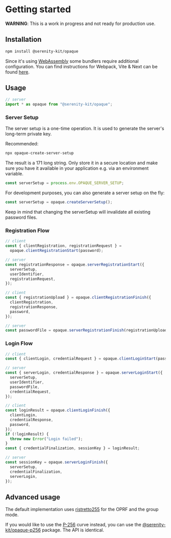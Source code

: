 # Getting started

**WARNING**: This is a work in progress and not ready for production use.

## Installation

```sh
npm install @serenity-kit/opaque
```

Since it's using [WebAssembly](https://webassembly.org/) some bundlers require additional configuration. You can find instructions for Webpack, Vite & Next can be found [here](/bundler-configuration).

## Usage

```ts
// server
import * as opaque from "@serenity-kit/opaque";
```

### Server Setup

The server setup is a one-time operation. It is used to generate the server's long-term private key.

Recommended:

```bash
npx opaque-create-server-setup
```

The result is a 171 long string. Only store it in a secure location and make sure you have it available in your application e.g. via an environment variable.

```ts
const serverSetup = process.env.OPAQUE_SERVER_SETUP;
```

For development purposes, you can also generate a server setup on the fly:

```ts
const serverSetup = opaque.createServerSetup();
```

Keep in mind that changing the serverSetup will invalidate all existing password files.

### Registration Flow

```ts
// client
const { clientRegistration, registrationRequest } =
  opaque.clientRegistrationStart(password);
```

```ts
// server
const registrationResponse = opaque.serverRegistrationStart({
  serverSetup,
  userIdentifier,
  registrationRequest,
});
```

```ts
// client
const { registrationUpload } = opaque.clientRegistrationFinish({
  clientRegistration,
  registrationResponse,
  password,
});
```

```ts
// server
const passwordFile = opaque.serverRegistrationFinish(registrationUpload);
```

### Login Flow

```ts
// client
const { clientLogin, credentialRequest } = opaque.clientLoginStart(password);
```

```ts
// server
const { serverLogin, credentialResponse } = opaque.serverLoginStart({
  serverSetup,
  userIdentifier,
  passwordFile,
  credentialRequest,
});
```

```ts
// client
const loginResult = opaque.clientLoginFinish({
  clientLogin,
  credentialResponse,
  password,
});
if (!loginResult) {
  throw new Error("Login failed");
}
const { credentialFinalization, sessionKey } = loginResult;
```

```ts
// server
const sessionKey = opaque.serverLoginFinish({
  serverSetup,
  credentialFinalization,
  serverLogin,
});
```

## Advanced usage

The default implementation uses [ristretto255](https://ristretto.group/) for the OPRF and the group mode.

If you would like to use the [P-256](https://docs.rs/p256/latest/p256/) curve instead, you can use the [@serenity-kit/opaque-p256](https://www.npmjs.com/package/@serenity-kit/opaque) package. The API is identical.
